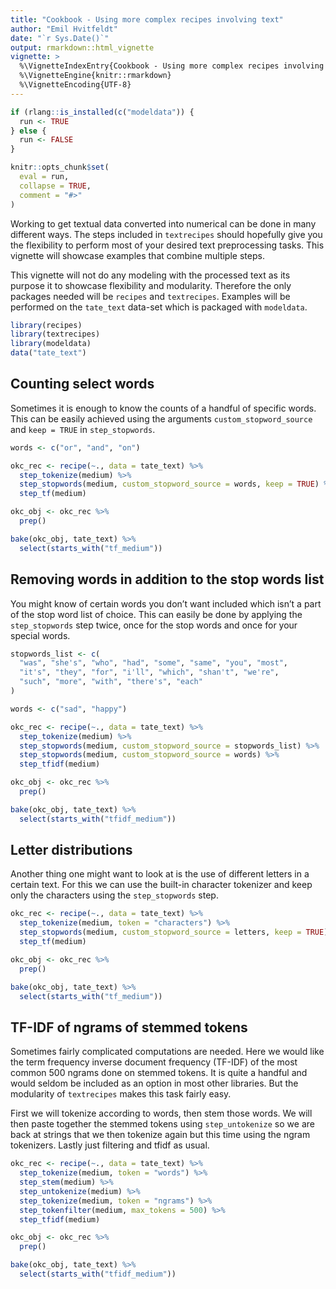 ```yaml
---
title: "Cookbook - Using more complex recipes involving text"
author: "Emil Hvitfeldt"
date: "`r Sys.Date()`"
output: rmarkdown::html_vignette
vignette: >
  %\VignetteIndexEntry{Cookbook - Using more complex recipes involving text}
  %\VignetteEngine{knitr::rmarkdown}
  %\VignetteEncoding{UTF-8}
---
```


```r
if (rlang::is_installed(c("modeldata")) {
  run <- TRUE
} else {
  run <- FALSE
}

knitr::opts_chunk$set(
  eval = run,
  collapse = TRUE,
  comment = "#>"
)
```

Working to get textual data converted into numerical can be done in many different ways. The steps included in `textrecipes` should hopefully give you the flexibility to perform most of your desired text preprocessing tasks. This vignette will showcase examples that combine multiple steps.  

This vignette will not do any modeling with the processed text as its purpose it to showcase  flexibility and modularity. Therefore the only packages needed will be `recipes` and `textrecipes`. Examples will be performed on the `tate_text` data-set which is packaged with `modeldata`.

```r
library(recipes)
library(textrecipes)
library(modeldata)
data("tate_text")
```

## Counting select words

Sometimes it is enough to know the counts of a handful of specific words. This can be easily achieved using the arguments `custom_stopword_source` and `keep = TRUE` in `step_stopwords`. 

```r
words <- c("or", "and", "on")

okc_rec <- recipe(~., data = tate_text) %>%
  step_tokenize(medium) %>%
  step_stopwords(medium, custom_stopword_source = words, keep = TRUE) %>%
  step_tf(medium)

okc_obj <- okc_rec %>%
  prep()

bake(okc_obj, tate_text) %>%
  select(starts_with("tf_medium"))
```

## Removing words in addition to the stop words list

You might know of certain words you don't want included which isn't a part of the stop word list of choice. This can easily be done by applying the `step_stopwords` step twice, once for the stop words and once for your special words.

```r
stopwords_list <- c(
  "was", "she's", "who", "had", "some", "same", "you", "most",
  "it's", "they", "for", "i'll", "which", "shan't", "we're",
  "such", "more", "with", "there's", "each"
)

words <- c("sad", "happy")

okc_rec <- recipe(~., data = tate_text) %>%
  step_tokenize(medium) %>%
  step_stopwords(medium, custom_stopword_source = stopwords_list) %>%
  step_stopwords(medium, custom_stopword_source = words) %>%
  step_tfidf(medium)

okc_obj <- okc_rec %>%
  prep()

bake(okc_obj, tate_text) %>%
  select(starts_with("tfidf_medium"))
```

## Letter distributions

Another thing one might want to look at is the use of different letters in a certain text. For this we can use the built-in character tokenizer and keep only the characters using the `step_stopwords` step.

```r
okc_rec <- recipe(~., data = tate_text) %>%
  step_tokenize(medium, token = "characters") %>%
  step_stopwords(medium, custom_stopword_source = letters, keep = TRUE) %>%
  step_tf(medium)

okc_obj <- okc_rec %>%
  prep()

bake(okc_obj, tate_text) %>%
  select(starts_with("tf_medium"))
```

## TF-IDF of ngrams of stemmed tokens

Sometimes fairly complicated computations are needed. Here we would like the term frequency inverse document frequency (TF-IDF) of the most common 500 ngrams done on stemmed tokens. It is quite a handful and would seldom be included as an option in most other libraries. But the modularity of `textrecipes` makes this task fairly easy.  

First we will tokenize according to words, then stem those words. We will then paste together the stemmed tokens using `step_untokenize` so we are back at strings that we then tokenize again but this time using the ngram tokenizers. Lastly just filtering and tfidf as usual.

```r
okc_rec <- recipe(~., data = tate_text) %>%
  step_tokenize(medium, token = "words") %>%
  step_stem(medium) %>%
  step_untokenize(medium) %>%
  step_tokenize(medium, token = "ngrams") %>%
  step_tokenfilter(medium, max_tokens = 500) %>%
  step_tfidf(medium)

okc_obj <- okc_rec %>%
  prep()

bake(okc_obj, tate_text) %>%
  select(starts_with("tfidf_medium"))
```
